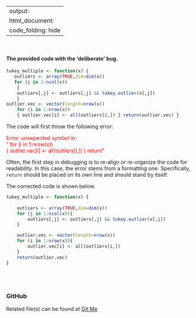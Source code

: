
---
output:
    html_document:
        code_folding: hide 
---
<br>

#### The provided code with the 'deliberate' bug.

```r

tukey_multiple <- function(x) {
   outliers <- array(TRUE,dim=dim(x))
   for (j in 1:ncol(x))
    {
    outliers[,j] <- outliers[,j] && tukey.outlier(x[,j])
    }
outlier.vec <- vector(length=nrow(x))
    for (i in 1:nrow(x))
    { outlier.vec[i] <- all(outliers[i,]) } return(outlier.vec) }

```

The code will first throw the following error:

<span style="color:red">Error: unexpected symbol in:</span>  
<span style="color:red">"   for (i in 1:nrow(x))</span>  
<span style="color:red">    { outlier.vec[i] <- all(outliers[i,]) } return"</span>  

Often, the first step in debugging is to re-align or re-organize the code for
readability. In this case, the error stems from a formatting one. Specifically,
`return` should be placed on its own line and should stand by itself.  

The corrected code is shown below.

```r

tukey_multiple <- function(x) {
    
    outliers <- array(TRUE,dim=dim(x))
    for (j in 1:ncol(x)){
        outliers[,j] <- outliers[,j] && tukey.outlier(x[,j])
    }

    outlier.vec <- vector(length=nrow(x))
    for (i in 1:nrow(x)){
        outlier.vec[i] <- all(outliers[i,])
    }
    return(outlier.vec)
}

```


<br><br>

### GitHub
Related file(s) can be found at <a href="https://github.com/eltownes/USF-LIS4370/tree/master/Module%2011">Git Me</a>
<br><br>

